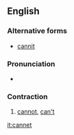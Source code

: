 ==English==

===Alternative forms===
* [[cannit]]

===Pronunciation===
* {{a|Geordie}} {{IPA|/kænɛt/|lang=en}}

===Contraction===
{{en-cont}}

# {{label|en|Geordie}} [[cannot]], [[can't]]

[[it:cannet]]